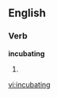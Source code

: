 
==English==

===Verb===
'''incubating'''

# {{present participle of|[[incubate]]}}

[[vi:incubating]]